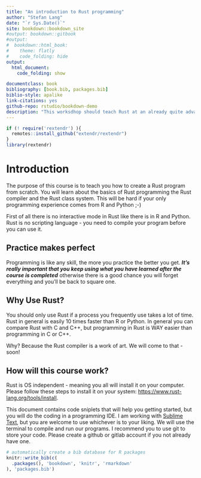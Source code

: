 ```yaml
--- 
title: "An introduction to Rust programming"
author: "Stefan Lang"
date: "`r Sys.Date()`"
site: bookdown::bookdown_site
#output: bookdown::gitbook
#output:
#  bookdown::html_book:
#    theme: flatly
#    code_folding: hide
output:
  html_document:
    code_folding: show

documentclass: book
bibliography: [book.bib, packages.bib]
biblio-style: apalike
link-citations: yes
github-repo: rstudio/bookdown-demo
description: "This worksdhop should teach Rust at an already quite advanced level. Previous programming skills are recommended!"
---
```


```r
if (! require('rextendr') ){
  remotes::install_github("extendr/rextendr")
}
library(rextendr)
```

# Introduction

The purpose of this course is to teach you how to create a Rust program from scratch. You will learn about the basics of Rust programming the Rust compiler and the Rust class system. This will be hard if your only programming experience comes from R and Python ;-)

First of all there is no interactive mode in Rust like there is in R and Python. Rust is no scripting language - you need to compile your program before you can use it.

## Practice makes perfect

Programming is like any skill, the more you practice the better you get. ***It's really important that you keep using what you have learned after the course is completed*** otherwise there is a good chance you will forget everything and you'll be back to square one.

## Why Use Rust?

You should only use Rust if a process you frequently use takes a lot of time. Rust in general is easily 10 times faster than R or Python. In general you can compare Rust with C and C++, but programming in Rust is WAY easier than programming in C or C++.

Why? Because the Rust compiler is a work of art. We will come to that - soon!

## How will this course work?

Rust is OS independent - meaning you all will install it on your computer. Please follow these steps to install it on your system: [https://www.rust-lang.org/tools/install ](https://www.rust-lang.org/tools/install).

This document contains code sniplets that will help you getting started, but you will do the coding in a programming IDE. I am working with [Sublime Text](https://www.sublimetext.com/), but you are welcome to use whichever is to your liking. We will use the terminal to compile and run our programs. I recommend you to use git to store your code. Please create a github or gitlab account if you not already have one.


```r
# automatically create a bib database for R packages
knitr::write_bib(c(
  .packages(), 'bookdown', 'knitr', 'rmarkdown'
), 'packages.bib')
```
